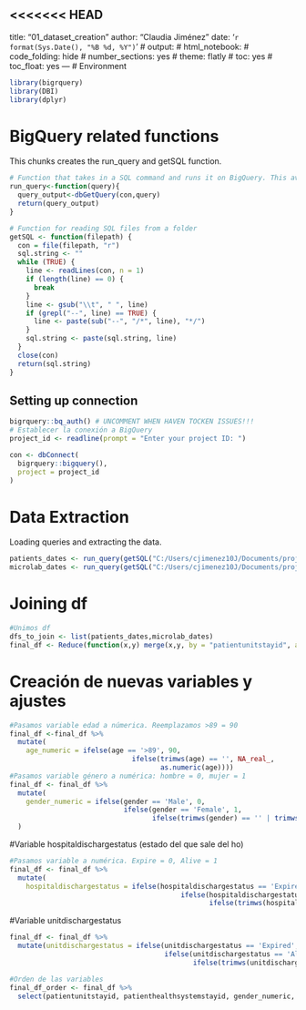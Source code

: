 <<<<<<< HEAD
---
title: "01_dataset_creation"
author: "Claudia Jiménez"
date: '`r format(Sys.Date(), "%B %d, %Y")`'
# output:
#   html_notebook:
#     code_folding: hide
#     number_sections: yes
#     theme: flatly
#     toc: yes
#     toc_float: yes
---
# Environment

```r
library(bigrquery)
library(DBI)
library(dplyr)
```
# BigQuery related functions

This chunks creates the run_query and getSQL function.

```r
# Function that takes in a SQL command and runs it on BigQuery. This avoids the connection data in each iteration
run_query<-function(query){
  query_output<-dbGetQuery(con,query)
  return(query_output)
}

# Function for reading SQL files from a folder
getSQL <- function(filepath) {
  con = file(filepath, "r")
  sql.string <- ""
  while (TRUE) {
    line <- readLines(con, n = 1)
    if (length(line) == 0) {
      break
    }
    line <- gsub("\\t", " ", line)
    if (grepl("--", line) == TRUE) {
      line <- paste(sub("--", "/*", line), "*/")
    }
    sql.string <- paste(sql.string, line)
  }
  close(con)
  return(sql.string)
}
```

## Setting up connection

```r
bigrquery::bq_auth() # UNCOMMENT WHEN HAVEN TOCKEN ISSUES!!!
# Establecer la conexión a BigQuery
project_id <- readline(prompt = "Enter your project ID: ")

con <- dbConnect(
  bigrquery::bigquery(),
  project = project_id
)

```
# Data Extraction

Loading queries and extracting the data.
```r
patients_dates <- run_query(getSQL("C:/Users/cjimenez10J/Documents/projects/r_urgencias_sepsis/r_urgencias_sepsis/Analysis/sql/patients_date.sql"))
microlab_dates <- run_query(getSQL("C:/Users/cjimenez10J/Documents/projects/r_urgencias_sepsis/r_urgencias_sepsis/Analysis/sql/microbiology_tests.sql"))
```

# Joining df
```r
#Unimos df
dfs_to_join <- list(patients_dates,microlab_dates)
final_df <- Reduce(function(x,y) merge(x,y, by = "patientunitstayid", all.x = TRUE), dfs_to_join)
```

# Creación de nuevas variables y ajustes
```r
#Pasamos variable edad a númerica. Reemplazamos >89 = 90
final_df <-final_df %>%
  mutate(
    age_numeric = ifelse(age == '>89', 90,
                              ifelse(trimws(age) == '', NA_real_,
                                     as.numeric(age))))
#Pasamos variable género a numérica: hombre = 0, mujer = 1
final_df <- final_df %>% 
  mutate(
    gender_numeric = ifelse(gender == 'Male', 0,
                            ifelse(gender == 'Female', 1,
                                   ifelse(trimws(gender) == '' | trimws(gender) == 'Unknown', NA_real_, NA_real_)))
  )
```
#Variable hospitaldischargestatus (estado del que sale del ho)
```r
#Pasamos variable a numérica. Expire = 0, Alive = 1
final_df <- final_df %>% 
  mutate(
    hospitaldischargestatus = ifelse(hospitaldischargestatus == 'Expired', 0,
                                          ifelse(hospitaldischargestatus == 'Alive', 1,
                                                 ifelse(trimws(hospitaldischargestatus) == '', NA_real_, NA_real_))))
```

#Variable unitdischargestatus
```r
final_df <- final_df %>%
  mutate(unitdischargestatus = ifelse(unitdischargestatus == 'Expired', 0,
                                      ifelse(unitdischargestatus == 'Alive', 1,
                                             ifelse(trimws(unitdischargestatus) == '', NA_real_, NA_real_))))
```


```r
#Orden de las variables
final_df_order <- final_df %>%
  select(patientunitstayid, patienthealthsystemstayid, gender_numeric, age_numeric,ethnicity,hospitalid, wardid,apacheadmissiondx,admissionheight,hospitaladmitoffset,hospitaladmitsource,hospitaldischargeyear,hospitaldischargeoffset,hospitaldischargelocation, hospitaldischargestatus, unittype,unitadmitsource,unitvisitnumber,unitstaytype,admissionweight,dischargeweight,unitdischargeoffset,unitdischargelocation, unitdischargestatus,uniquepid,culturetakenoffset, culturesite, organism,antibiotic, sensitivitylevel)
```





